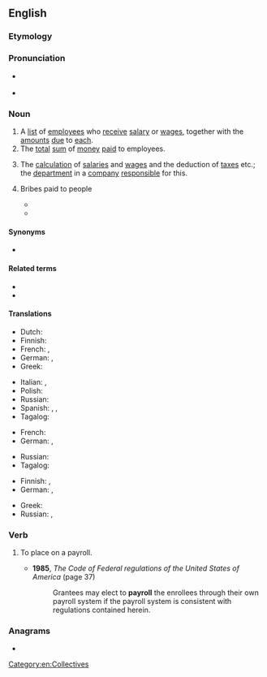 ==English==
{{wikipedia}}

===Etymology===
{{compound|en|pay|roll}}

===Pronunciation===
* {{a|UK}} {{IPA|/ˈpeɪɹəʊl/|lang=en}}
* {{a|US}} {{IPA|/ˈpeɪɹoʊl/|lang=en}}

===Noun===
{{en-noun}}

# A [[list]] of [[employee]]s who [[receive]] [[salary]] or [[wages]], together with the [[amount]]s [[due]] to [[each]].
# The [[total]] [[sum]] of [[money]] [[paid]] to employees.
# {{lb|en|accounting}} The [[calculation]] of [[salary|salaries]] and [[wage]]s and the deduction of [[tax]]es etc.; the [[department]] in a [[company]] [[responsible]] for this.
# {{lb|en|euphemistic}} Bribes paid to people
#* {{quote-book|year=1957|passage=I know that the deal started with the boys in Santiago, because they’ve been on the d’Anconia '''pay roll''' for centuries — well, no, ‘pay roll’ is an honorable word, it would be more exact to say that d’Anconia Copper has been paying them protection money for centuries — isn't that what your gangsters call it?|title=[[w:Atlas Shrugged|Atlas Shrugged]]|author=[[w:Ayn Rand|Ayn Rand]]}}
#* {{quote-video|year=1972|passage=We can spread a rumor this cop was dirty. Look, Tom, we have newspaper people on the '''payroll''', don't we?|role=Michael Corleone|title=[[w:The Godfather|The Godfather]]}}

====Synonyms====
* {{sense|list}} {{l|en|paysheet}}

====Related terms====
* {{l|en|payslip}}
* {{l|en|payroll vote}}

====Translations====
{{trans-top|list of employees who receive salary or wages, together with the amounts due to each}}
* Dutch: {{t+|nl|loonlijst}}
* Finnish: {{t+|fi|palkkalista}}
* French: {{t|fr|registre de paie|m}}, {{t+|fr|paie|f}}
* German: {{t+|de|Gehaltsliste|f}}, {{t|de|Lohnliste|f}}
* Greek: {{t+|el|μισθοδοσία|f}}
{{trans-mid}}
* Italian: {{t|it|ruolino paga|m}}, {{t|it|ruolo paga|m}}
* Polish: {{t|pl|[[lista]] [[płac]]|f}}
* Russian: {{t|ru|платежные ведомости|f-p|sc=Cyrl}}
* Spanish: {{t|es|nómina|f}} {{qualifier|Latin America}}, {{t+|es|planilla|f}} {{qualifier|Central America}}, {{t+|es|plantilla|f}} {{qualifier|Spain}}
* Tagalog: {{t|tl|talasahuran}}
{{trans-bottom}}

{{trans-top|total sum of money paid to employees}}
* French: {{t+|fr|masse salariale|f}}
* German: {{t|de|Gehaltskosten|f}}, {{t+|de|Lohnkosten|f}}
{{trans-mid}}
* Russian: {{t|ru|[[фонд]] [[заработная плата|заработной платы]]|m}}
* Tagalog: {{t|tl|talasahuran}}
{{trans-bottom}}

{{trans-top|calculation of salaries and wages, department that does this}}
* Finnish: {{t|fi|palkanlaskenta}}, {{t|fi|palkkatoimisto}}
* German: {{t|de|Gehaltsabrechnung|f}}, {{t|de|Lohn- und Gehaltsabteilung|f}}
{{trans-mid}}
* Greek: {{t+|el|μισθοδοσία|f}}
* Russian: {{t|ru|расчётный лист|m}}, {{t|ru|платёжная ве́домость|f}}
{{trans-bottom}}

===Verb===
{{en-verb}}

# {{lb|en|transitive}} To place on a payroll.
#* '''1985''', ''The Code of Federal regulations of the United States of America'' (page 37)
#*: Grantees may elect to '''payroll''' the enrollees through their own payroll system if the payroll system is consistent with regulations contained herein.

===Anagrams===
* {{anagrams|en|polarly}}

[[Category:en:Collectives]]
